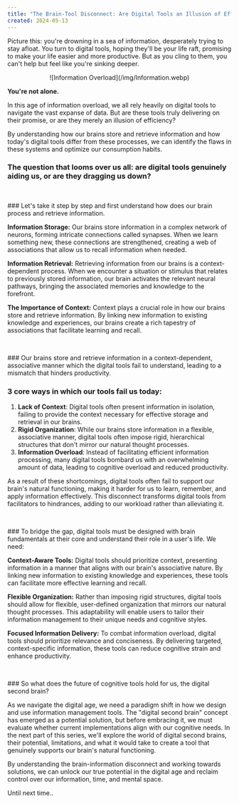 ```yaml
---
title: "The Brain-Tool Disconnect: Are Digital Tools an Illusion of Efficiency?"
created: 2024-05-13
---
```


Picture this: you're drowning in a sea of information, desperately trying to stay afloat. You turn to digital tools, hoping they'll be your life raft, promising to make your life easier and more productive. But as you cling to them, you can't help but feel like you're sinking deeper.

<center>![Information Overload](/img/Information.webp)</center>

**You're not alone.**

In this age of information overload, we all rely heavily on digital tools to navigate the vast expanse of data. But are these tools truly delivering on their promise, or are they merely an illusion of efficiency?

By understanding how our brains store and retrieve information and how today's digital tools differ from these processes, we can identify the flaws in these systems and optimize our consumption habits.

### The question that looms over us all: are digital tools genuinely aiding us, or are they dragging us down?
<p>&nbsp;</p>
### Let's take it step by step and first understand how does our brain process and retrieve information.

**Information Storage:** Our brains store information in a complex network of neurons, forming intricate connections called synapses. When we learn something new, these connections are strengthened, creating a web of associations that allow us to recall information when needed.

**Information Retrieval:** Retrieving information from our brains is a context-dependent process. When we encounter a situation or stimulus that relates to previously stored information, our brain activates the relevant neural pathways, bringing the associated memories and knowledge to the forefront.

**The Importance of Context:** Context plays a crucial role in how our brains store and retrieve information. By linking new information to existing knowledge and experiences, our brains create a rich tapestry of associations that facilitate learning and recall.
<p>&nbsp;</p>
### Our brains store and retrieve information in a context-dependent, associative manner which the digital tools fail to understand, leading to a mismatch that hinders productivity.

### 3 core ways in which our tools fail us today:

1. **Lack of Context**: Digital tools often present information in isolation, failing to provide the context necessary for effective storage and retrieval in our brains.
2. **Rigid Organization**: While our brains store information in a flexible, associative manner, digital tools often impose rigid, hierarchical structures that don't mirror our natural thought processes.
3. **Information Overload**: Instead of facilitating efficient information processing, many digital tools bombard us with an overwhelming amount of data, leading to cognitive overload and reduced productivity.

As a result of these shortcomings, digital tools often fail to support our brain's natural functioning, making it harder for us to learn, remember, and apply information effectively. This disconnect transforms digital tools from facilitators to hindrances, adding to our workload rather than alleviating it.
<p>&nbsp;</p>
### To bridge the gap, digital tools must be designed with brain fundamentals at their core and understand their role in a user's life. We need:

**Context-Aware Tools:** Digital tools should prioritize context, presenting information in a manner that aligns with our brain's associative nature. By linking new information to existing knowledge and experiences, these tools can facilitate more effective learning and recall.

**Flexible Organization:** Rather than imposing rigid structures, digital tools should allow for flexible, user-defined organization that mirrors our natural thought processes. This adaptability will enable users to tailor their information management to their unique needs and cognitive styles.

**Focused Information Delivery:** To combat information overload, digital tools should prioritize relevance and conciseness. By delivering targeted, context-specific information, these tools can reduce cognitive strain and enhance productivity.
<p>&nbsp;</p>
### So what does the future of cognitive tools hold for us, the digital second brain?

As we navigate the digital age, we need a paradigm shift in how we design and use information management tools. The "digital second brain" concept has emerged as a potential solution, but before embracing it, we must evaluate whether current implementations align with our cognitive needs. In the next part of this series, we'll explore the world of digital second brains, their potential, limitations, and what it would take to create a tool that genuinely supports our brain's natural functioning.

By understanding the brain-information disconnect and working towards solutions, we can unlock our true potential in the digital age and reclaim control over our information, time, and mental space.

Until next time..